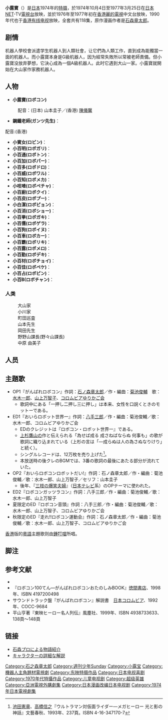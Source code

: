 {{expand|time=2014-10-18T16:26:06+00:00}}
'''小露寶'''（{{lang-ja|'''がんばれ!! ロボコン'''}}）是[[日本|日本]]1974年的[[特摄|特摄]]，於1974年10月4日至1977年3月25日在[[日本|日本]]NET-TV[[電視台|電視台]]放映，並於1976年至1977年初在[[香港|香港]][[麗的電視|麗的電視]]中文台放映，1990年代也于[[香港有线电视|香港有线电视]]放映，全套共有118集，原作漫画作者是[[石森章太郎|石森章太郎]]。

==剧情==
机器人學校會派遣学生机器人到人類社會，让它們為人類工作，直到成為能獨當一面的机器人。而小露寶本身是G級机器人，因为經常失敗所以常被老師責備。但小露寶没放弃夢想，它決心成為一個A級机器人。此时它遇到大山一家。小露寶就開始在大山家作家務机器人。

==人物==
*'''小露寶(ロボコン)'''
:配音：(日本) 山本圭子／(香港) [[陳儀馨|陳儀馨]]
*'''鋼鐵老師(ガンツ先生)'''：
配音:(香港)
*'''小賓女(ロビン)'''：
*'''小百明(ロボガリ)'''：
*'''小百通(ロボトン)'''：
*'''小百加(ロボパー)'''：
*'''小百多(ロボドロ)'''：
*'''小百威(ロボワル)'''：
*'''小百知(ロボメカ)'''：
*'''小吱喳(ロボペチャ)'''：
*'''小百廚(ロボクイ)'''：
*'''小百皮(ロボプー)'''：
*'''小白潔(ロボピョン)'''：
*'''小百消(ロボショー)'''：
*'''小百拳(ロボガキ)'''：
*'''小百儒(ロボゲラ)'''：
*'''小百狗(ロボイヌ)'''：
*'''小百車(ロボカー)'''：
*'''小百霸(ロボリキ)'''：
*'''小百露(ロボメロ)'''：
*'''小百勤(ロボデキ)'''：
*'''小百材(ロボチョイ)'''：
*'''小百佳(ロボペケ)'''：
*'''小百占(ロボピン)'''：
*'''小百B(ロボチャン)'''：
===人类===
:大山家
:小川家
:町田巡査
:山本先生
:岡田先生
:野野山課長(野々山課長)
:中原 由美子

==人员==
{{col|
*原作：[[石ノ森章太郎|石森章太郎]]
*連載：[[週刊少年サンデー|週刊少年サンデー]]、[[小学館の学年別学習雑誌|小学館学習雑誌]]、[[てれびくん|てれびくん]]、[[テレビランド|テレビランド]]
*脚本：[[上原正三|上原正三]]、[[藤川桂介|藤川桂介]]、[[島田真之|島田真之]]、[[安藤豊弘|安藤豊弘]]、[[押川国秋|押川国秋]]、[[三宅直子|三宅直子]]
*プロデューサー：[[小沢英輔|小沢英輔]]、[[平山亨|平山亨]]、[[鈴木武幸|鈴木武幸]]、[[斉藤侑|斉藤侑]]
*音楽：[[菊池俊輔|菊池俊輔]]
*音楽制作：あんだんて
*撮影：[[いのくままさお|いのくままさお]]、原秀夫
*照明：斉藤久、石垣敏雄
*録音：佐藤修一、上出栄二郎、大谷清
*効果：阿部作二
*美術：[[宮国登|宮国登]]、大橋豊一、森田ふみよし
|
*編集：山口一喜、松谷正雄、成島一城
*記録：宮瀬淳子、杉原温子、福島勇子
*計測：松井由守、黒須健雄、内田正司、石山信雄
*助監督：加島忠義、[[坂本太郎_(テレビドラマ監督)|坂本太郎]]、稲垣信明、服部和史、三村道治、[[藤井邦夫|藤井邦夫]]ほか
*選曲：[[石川孝|石川孝]]
*進行：桐山勝、穂鷹克夫、奈良場繁、久住正平
*特撮：[[特撮研究所|特撮研究所]]、[[矢島信男|矢島信男]]<ref>1978年『宇宙からのメッセージ　特撮の秘密』（バンダイ出版事業部）p10より　書籍0093-9007-7003</ref>、中村英暉、佐藤幹雄
*装置：紀和美建
*現像：[[東映ラボ・テック|東映化学]]
*監督：[[奥中惇夫|奥中惇夫]]、[[畠山豊彦|畠山豊彦]]、[[北村秀敏|北村秀敏]]、[[伊賀山正光|伊賀山正光]]、鈴木敏郎
*制作：[[テレビ朝日|NET]]、[[東映|東映]]
}}
== 主題歌 ==
* OP1『がんばれロボコン』作詞：[[石ノ森章太郎|石ノ森章太郎]]／作・編曲：[[菊池俊輔|菊池俊輔]]　歌：[[水木一郎|水木一郎]]、[[山上万智子|山上万智子]]、[[音羽ゆりかご会|コロムビアゆりかご会]]
**歌詞中にある「一押し二押し三に押し」は本来、女性を口説くときのモットーである。
* ED1『おいらロボット世界一』作詞：[[八手三郎|八手三郎]]／作・編曲：菊池俊輔／歌：水木一郎、コロムビアゆりかご会
**EDのクレジットは『ロボコン・ロボット世界一』である。
**[[上杉鷹山|上杉鷹山]]の作と伝えられる「為せば成る 成さねばならぬ 何事も」の歌が歌詞に織り込まれている（上杉の言は「―成らぬは人の為さぬなりけり」と続く）。
**シングルレコードは、12万枚を売り上げた<ref>[[池田憲章|池田憲章]]、[[高橋信之|高橋信之]]『ウルトラマン対仮面ライダー―メガヒーロー 光と影の神話』文藝春秋、1993年、237頁。ISBN 4-16-347170-7</ref>。
**本放送時の後クレのBGMでは、3番の歌詞の最後にあたる部分が流れていた。
* OP2『おいらロボコンロボットだい!』作詞：石ノ森章太郎／作・編曲：菊池俊輔／歌：水木一郎、山上万智子／セリフ：山本圭子
**後年、『[[三枝の爆笑夫婦|三枝の爆笑夫婦]]』（[[日本テレビ放送網|日本テレビ]]系）のOPテーマに使われた。
* ED2『ロボコンガッツラコン』作詞：八手三郎／作・編曲：菊池俊輔／歌：水木一郎、山上万智子
* 夏限定のED『ロボコン音頭』作詞：八手三郎／作・編曲：菊池俊輔／歌：水木一郎、山上万智子、コロムビアゆりかご会
* 秋限定のED『走れ!!ロボコン運動会』作詞：石ノ森章太郎／作・編曲：菊池俊輔／歌：水木一郎、山上万智子、コロムビアゆりかご会
[[香港|香港]]版的[[粵語|粵語]]主題歌则由[[鍾叮噹|鍾叮噹]]所唱。
== 脚注 ==
<references />
== 参考文献 ==
* {{Cite book 
|date = 1990-11-30 
|title = 全怪獣怪人
|publisher = 勁文社
|volume = 下卷
|id=C0676
|isbn = 4-7669-1209-8
|ref = {{SfnRef|全怪獣怪人 下|1990}}
}}
* 『ロボコン100てん―がんばれロボコンおたのしみBOOK』[[徳間書店|徳間書店]]、1998年、ISBN 4197200498 
* サウンドトラック盤『がんばれロボコン』解説書　[[日本コロムビア|日本コロムビア]]、1992年、COCC-9684
* 平山亨著『東映ヒーロー名人列伝』風塵社、1999年、ISBN 4938733633、138頁～148頁

==链接==
* [https://web.archive.org/web/20100815063806/http://www.ishimoripro.com/database/kodomo-robokon.html 石森プロによる物語紹介]
* [https://web.archive.org/web/20150606220043/http://www.geocities.jp/hideone_bb/robocon/character/chara_01.htm キャラクターの詳細な解説]
{{小露宝}}{{石森章太郎}}

[[Category:石之森章太郎|Category:石之森章太郎]]
[[Category:週刊少年Sunday|Category:週刊少年Sunday]]
[[Category:小露宝|Category:小露宝]]
[[Category:機器人主角題材電視劇|Category:機器人主角題材電視劇]]
[[Category:东映特摄作品|Category:东映特摄作品]]
[[Category:日本电视喜剧|Category:日本电视喜剧]]
[[Category:1970年代特攝作品|Category:1970年代特攝作品]]
[[Category:儿童电视剧|Category:儿童电视剧]]
[[Category:超级英雄|Category:超级英雄]]
[[Category:亞洲電視外購劇集|Category:亞洲電視外購劇集]]
[[Category:日本漫画改编日本电视剧|Category:日本漫画改编日本电视剧]]
[[Category:1974年日本電視劇集|Category:1974年日本電視劇集]]
